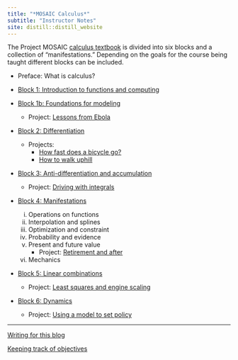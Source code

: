 ```yaml
---
title: "*MOSAIC Calculus*"
subtitle: "Instructor Notes"
site: distill::distill_website
---
```


The Project MOSAIC [calculus textbook](https://projectmosaic.github.io/MOSAIC-Calculus) is divided into six blocks and a collection of "manifestations." Depending on the goals for the course being taught different blocks can be included.

- Preface: What is calculus?

- [Block 1: Introduction to functions and computing](Block-1.html)

- [Block 1b: Foundations for modeling](Block-2.html)
    - Project: [Lessons from Ebola](Projects/Lessons-from-ebola/Lessons-from-ebola.html)

- [Block 2: Differentiation](Block-3.html)
    - Projects:
        - [How fast does a bicycle go?](Projects/Biking/Biking-speed.html)
        - [How to walk uphill](Projects/Walking/Walking-uphill.html)

- [Block 3: Anti-differentiation and accumulation](Block-4.html)
    - Project: [Driving with integrals](Projects/Fuel-consumption/narrative.html)

- [Block 4: Manifestations](manifestations.html)
    i. Operations on functions
    ii. Interpolation and splines
    iii. Optimization and constraint
    iv. Probability and evidence
    v. Present and future value
        - Project: [Retirement and after](Projects/Retirement/retirement.html)
    vi. Mechanics

- [Block 5: Linear combinations](Block-5/Block-5.html)
    - Project: [Least squares and engine scaling](Projects/Engine-scaling/Engine-scaling.html)

- [Block 6: Dynamics](Block-6/Block-6.html)
    - Project: [Using a model to set policy](Projects/SIR-model/using-the-SIR-model.html)


    
-----

[Writing for this blog](writing-instructions.html)

[Keeping track of objectives](ObjectiveTracking/Using-objectives.html)
